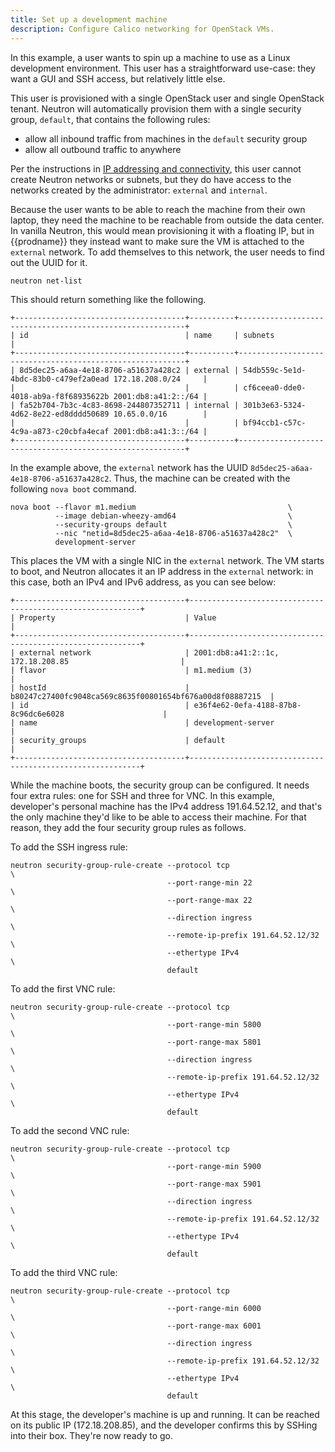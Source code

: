 ```yaml
---
title: Set up a development machine
description: Configure Calico networking for OpenStack VMs.
---
```


In this example, a user wants to spin up a machine to use as a Linux
development environment. This user has a straightforward use-case: they
want a GUI and SSH access, but relatively little else.

This user is provisioned with a single OpenStack user and single
OpenStack tenant. Neutron will automatically provision them with a
single security group, `default`, that contains the following rules:

- allow all inbound traffic from machines in the `default` security
  group
- allow all outbound traffic to anywhere

Per the instructions in [IP addressing and connectivity](connectivity.mdx), this user cannot create
Neutron networks or subnets, but they do have access to the networks
created by the administrator: `external` and `internal`.

Because the user wants to be able to reach the machine from their own
laptop, they need the machine to be reachable from outside the data
center. In vanilla Neutron, this would mean provisioning it with a
floating IP, but in {{prodname}} they instead want to make sure the VM is
attached to the `external` network. To add themselves to this network,
the user needs to find out the UUID for it.

```batch
neutron net-list
```

This should return something like the following.

```
+--------------------------------------+----------+----------------------------------------------------------+
| id                                   | name     | subnets                                                  |
+--------------------------------------+----------+----------------------------------------------------------+
| 8d5dec25-a6aa-4e18-8706-a51637a428c2 | external | 54db559c-5e1d-4bdc-83b0-c479ef2a0ead 172.18.208.0/24     |
|                                      |          | cf6ceea0-dde0-4018-ab9a-f8f68935622b 2001:db8:a41:2::/64 |
| fa52b704-7b3c-4c83-8698-244807352711 | internal | 301b3e63-5324-4d62-8e22-ed8dddd50689 10.65.0.0/16        |
|                                      |          | bf94ccb1-c57c-4c9a-a873-c20cbfa4ecaf 2001:db8:a41:3::/64 |
+--------------------------------------+----------+----------------------------------------------------------+
```

In the example above, the `external` network has the UUID
`8d5dec25-a6aa-4e18-8706-a51637a428c2`. Thus, the machine can be created
with the following `nova boot` command.

```batch
nova boot --flavor m1.medium                                  \
          --image debian-wheezy-amd64                         \
          --security-groups default                           \
          --nic "netid=8d5dec25-a6aa-4e18-8706-a51637a428c2"  \
          development-server
```

This places the VM with a single NIC in the `external` network. The VM
starts to boot, and Neutron allocates it an IP address in the `external`
network: in this case, both an IPv4 and IPv6 address, as you can see
below:

```
+--------------------------------------+-----------------------------------------------------------+
| Property                             | Value                                                     |
+--------------------------------------+-----------------------------------------------------------+
| external network                     | 2001:db8:a41:2::1c, 172.18.208.85                         |
| flavor                               | m1.medium (3)                                             |
| hostId                               | b80247c27400fc9048ca569c8635f00801654bf676a00d8f08887215  |
| id                                   | e36f4e62-0efa-4188-87b8-8c96dc6e6028                      |
| name                                 | development-server                                        |
| security_groups                      | default                                                   |
+--------------------------------------+-----------------------------------------------------------+
```

While the machine boots, the security group can be configured. It needs
four extra rules: one for SSH and three for VNC. In this example,
developer's personal machine has the IPv4 address 191.64.52.12, and
that's the only machine they'd like to be able to access their machine.
For that reason, they add the four security group rules as follows.

To add the SSH ingress rule:

```batch
neutron security-group-rule-create --protocol tcp                      \
                                   --port-range-min 22                 \
                                   --port-range-max 22                 \
                                   --direction ingress                 \
                                   --remote-ip-prefix 191.64.52.12/32  \
                                   --ethertype IPv4                    \
                                   default
```

To add the first VNC rule:

```batch
neutron security-group-rule-create --protocol tcp                      \
                                   --port-range-min 5800               \
                                   --port-range-max 5801               \
                                   --direction ingress                 \
                                   --remote-ip-prefix 191.64.52.12/32  \
                                   --ethertype IPv4                    \
                                   default
```

To add the second VNC rule:

```batch
neutron security-group-rule-create --protocol tcp                      \
                                   --port-range-min 5900               \
                                   --port-range-max 5901               \
                                   --direction ingress                 \
                                   --remote-ip-prefix 191.64.52.12/32  \
                                   --ethertype IPv4                    \
                                   default
```

To add the third VNC rule:

```batch
neutron security-group-rule-create --protocol tcp                      \
                                   --port-range-min 6000               \
                                   --port-range-max 6001               \
                                   --direction ingress                 \
                                   --remote-ip-prefix 191.64.52.12/32  \
                                   --ethertype IPv4                    \
                                   default
```

At this stage, the developer's machine is up and running. It can be
reached on its public IP (172.18.208.85), and the developer confirms
this by SSHing into their box. They're now ready to go.
